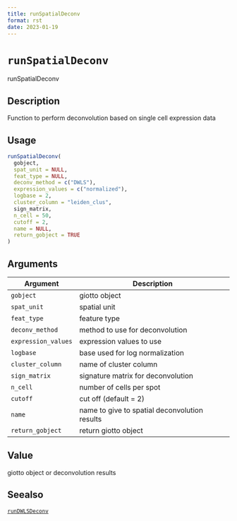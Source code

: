 ```yaml
--- 
title: runSpatialDeconv 
format: rst 
date: 2023-01-19 
--- 
```

# `runSpatialDeconv`

runSpatialDeconv


## Description

Function to perform deconvolution based on single cell expression data


## Usage

```r
runSpatialDeconv(
  gobject,
  spat_unit = NULL,
  feat_type = NULL,
  deconv_method = c("DWLS"),
  expression_values = c("normalized"),
  logbase = 2,
  cluster_column = "leiden_clus",
  sign_matrix,
  n_cell = 50,
  cutoff = 2,
  name = NULL,
  return_gobject = TRUE
)
```


## Arguments

Argument      |Description
------------- |----------------
`gobject`     |     giotto object
`spat_unit`     |     spatial unit
`feat_type`     |     feature type
`deconv_method`     |     method to use for deconvolution
`expression_values`     |     expression values to use
`logbase`     |     base used for log normalization
`cluster_column`     |     name of cluster column
`sign_matrix`     |     signature matrix for deconvolution
`n_cell`     |     number of cells per spot
`cutoff`     |     cut off (default = 2)
`name`     |     name to give to spatial deconvolution results
`return_gobject`     |     return giotto object


## Value

giotto object or deconvolution results


## Seealso

[`runDWLSDeconv`](#rundwlsdeconv)



